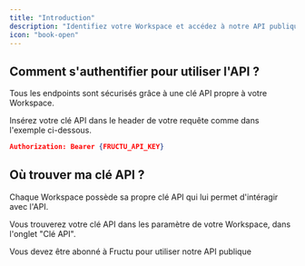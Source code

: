 ```yaml
---
title: "Introduction"
description: "Identifiez votre Workspace et accédez à notre API publique."
icon: "book-open"
---
```


## Comment s'authentifier pour utiliser l'API ?

Tous les endpoints sont sécurisés grâce à une clé API propre à votre Workspace.

Insérez votre clé API dans le header de votre requête comme dans l'exemple ci-dessous.

```json
Authorization: Bearer {FRUCTU_API_KEY}
```

## Où trouver ma clé API ?

Chaque Workspace possède sa propre clé API qui lui permet d'intéragir avec l'API.

Vous trouverez votre clé API dans les paramètre de votre Workspace, dans l'onglet "Clé API".

<Info>
  Vous devez être abonné à Fructu pour utiliser notre API publique
</Info>